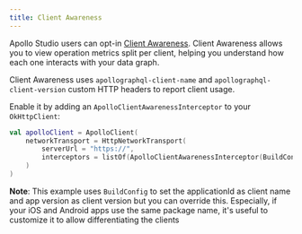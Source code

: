 ```yaml
---
title: Client Awareness
---
```


Apollo Studio users can opt-in [Client Awareness](https://www.apollographql.com/docs/studio/client-awareness/). Client Awareness allows you to view operation metrics split per client, helping you understand how each one interacts with your data graph.

Client Awareness uses `apollographql-client-name` and `apollographql-client-version` custom HTTP headers to report client usage.

Enable it by adding an `ApolloClientAwarenessInterceptor` to your `OkHttpClient`:

```kotlin
val apolloClient = ApolloClient(
    networkTransport = HttpNetworkTransport(
        serverUrl = "https://",
        interceptors = listOf(ApolloClientAwarenessInterceptor(BuildConfig.APPLICATION_ID, BuildConfig.VERSION_NAME))
    )
)
```

**Note**: This example uses `BuildConfig` to set the applicationId as client name and app version as client version but you can override this. Especially, if your iOS and Android apps use the same package name, it's useful to customize it to allow differentiating the clients
